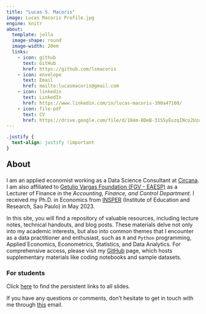 ```yaml
---
title: "Lucas S. Macoris"
image: Lucas Macoris Profile.jpg
engine: knitr
about:
  template: jolla
  image-shape: round
  image-width: 20em
  links:
    - icon: github
      text: GitHub
      href: https://github.com/lsmacoris
    - icon: envelope
      text: Email
      href: mailto:lucasmacoris@gmail.com
    - icon: linkedin
      text: LinkedIn
      href: https://www.linkedin.com/in/lucas-macoris-390a47160/
    - icon: file-pdf
      text: CV
      href: https://drive.google.com/file/d/184m-BDeB-31SSyEuzqINco2UzqRFXhma/view?usp=drive_link
---
```


```css
.justify {
  text-align: justify !important
}
```

::: {.justify}


::: {style="font-size: 150%;"}
**About**
:::

I am an applied economist working as a Data Science Consultant at [Circana](https://www.circana.com/). I am also affiliated to [Getulio Vargas Foundation (FGV - EAESP)](https://eaesp.fgv.br/en) as a Lecturer of Finance in the *Accounting, Finance, and Control Department*. I received my Ph.D. in Economics from [INSPER](https://www.insper.edu.br/en/) (Institute of Education and Research, Sao Paulo) in May 2023.

In this site, you will find a repository of valuable resources, including lecture notes, technical handouts, and blog posts. These materials delve not only into my academic interests, but also into common themes that I encounter as a data practitioner and enthusiast, such as `R` and `Python` programming, Applied Economics, Econometrics, Statistics, and Data Analytics. For comprehensive access, please visit my [GitHub](https://github.com/lsmacoris) page, which hosts supplementary materials like coding notebooks and sample datasets.


::: {.callout-note}
### For students

Click [here](https://lsmacoris.github.io/lectures) to find the persistent links to all slides.
:::


If you have any questions or comments, don't hesitate to get in touch with me through [this](mailto:lucasmacoris@gmail.com) email.


:::

